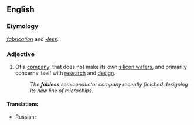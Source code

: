 ==English==

===Etymology===
''[[fabrication]]'' and ''[[-less]]''.

===Adjective===
{{en-adj|-}}

# Of a [[company]]: that does not make its own [[silicon wafer]]s, and primarily concerns itself with [[research]] and [[design]].
#: ''The '''fabless''' semiconductor company recently finished designing its new line of microchips.''

====Translations====
{{trans-top|Of or pertaining to a [[company]] that does not make its own [[silicon wafer]]s and primarily concerns itself with [[research]] and [[design]].}}
* Russian: {{t|ru|бесфабричный}}
{{trans-mid}}
{{trans-bottom}}